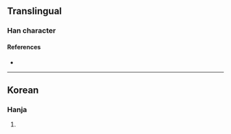 {{character info/new}}
==Translingual==

===Han character===
{{Han char|rn=5|rad=乙|as=04|sn=5|four=|canj=MMN|ids=⿱五乙}}

====References====
* {{Han ref|kx=0084.101|dkj=|dj=|hdz=|uh=340F|ud=13327|bh=|bd=}}

----

==Korean==

===Hanja===
{{ko-hanja|hangeul=올|rv=ol|mr=ol|y=ol}}

# {{rfdef|ko|sort=乙04}}
